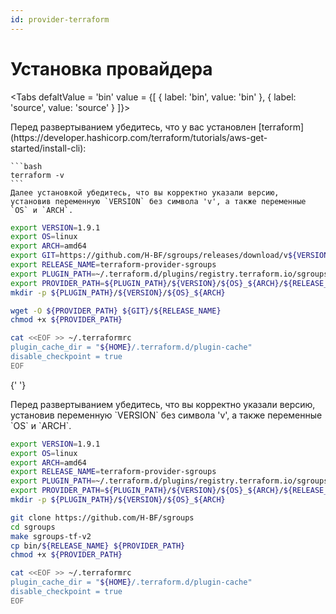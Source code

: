 ```yaml
---
id: provider-terraform
---
```



# Установка провайдера

<Tabs
    defaltValue = 'bin'
    value = {[
        { label: 'bin', value: 'bin' },
        { label: 'source', value: 'source' }
]}>
<TabItem value='bin'>

  <div>
    Перед развертыванием убедитесь, что у вас установлен [terraform](https://developer.hashicorp.com/terraform/tutorials/aws-get-started/install-cli):

    ```bash
    terraform -v
    ```
    Далее установкой убедитесь, что вы корректно указали версию,
    установив переменную `VERSION` без символа 'v', а также переменные `OS` и `ARCH`.

  </div>

```bash title='Environment setup'
export VERSION=1.9.1
export OS=linux
export ARCH=amd64
export GIT=https://github.com/H-BF/sgroups/releases/download/v${VERSION}
export RELEASE_NAME=terraform-provider-sgroups
export PLUGIN_PATH=~/.terraform.d/plugins/registry.terraform.io/sgroups
export PROVIDER_PATH=${PLUGIN_PATH}/${VERSION}/${OS}_${ARCH}/${RELEASE_NAME}_v${VERSION}
mkdir -p ${PLUGIN_PATH}/${VERSION}/${OS}_${ARCH}
```

```bash title='Install provider'
wget -O ${PROVIDER_PATH} ${GIT}/${RELEASE_NAME}
chmod +x ${PROVIDER_PATH}
```

```bash title='Terraform setup'
cat <<EOF >> ~/.terraformrc
plugin_cache_dir = "${HOME}/.terraform.d/plugin-cache"
disable_checkpoint = true
EOF
```

</TabItem>
<TabItem value='source'>

{' '}

<div>
  Перед развертыванием убедитесь, что вы корректно указали версию, установив переменную `VERSION` без символа 'v', а
  также переменные `OS` и `ARCH`.
</div>

```bash title='Environment setup'
export VERSION=1.9.1
export OS=linux
export ARCH=amd64
export RELEASE_NAME=terraform-provider-sgroups
export PLUGIN_PATH=~/.terraform.d/plugins/registry.terraform.io/sgroups
export PROVIDER_PATH=${PLUGIN_PATH}/${VERSION}/${OS}_${ARCH}/${RELEASE_NAME}_v${VERSION}
mkdir -p ${PLUGIN_PATH}/${VERSION}/${OS}_${ARCH}
```

```bash title='Build provider'
git clone https://github.com/H-BF/sgroups
cd sgroups
make sgroups-tf-v2
cp bin/${RELEASE_NAME} ${PROVIDER_PATH}
chmod +x ${PROVIDER_PATH}
```

```bash title='Terraform setup'
cat <<EOF >> ~/.terraformrc
plugin_cache_dir = "${HOME}/.terraform.d/plugin-cache"
disable_checkpoint = true
EOF
```

</TabItem>
</Tabs>

